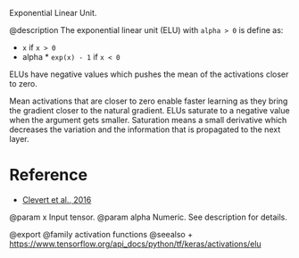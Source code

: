 Exponential Linear Unit.

@description
The exponential linear unit (ELU) with `alpha > 0` is define as:

- `x` if `x > 0`
- alpha * `exp(x) - 1` if `x < 0`

ELUs have negative values which pushes the mean of the activations
closer to zero.

Mean activations that are closer to zero enable faster learning as they
bring the gradient closer to the natural gradient.
ELUs saturate to a negative value when the argument gets smaller.
Saturation means a small derivative which decreases the variation
and the information that is propagated to the next layer.

# Reference
- [Clevert et al., 2016](https://arxiv.org/abs/1511.07289)

@param x Input tensor.
@param alpha Numeric. See description for details.

@export
@family activation functions
@seealso
+ <https://www.tensorflow.org/api_docs/python/tf/keras/activations/elu>
